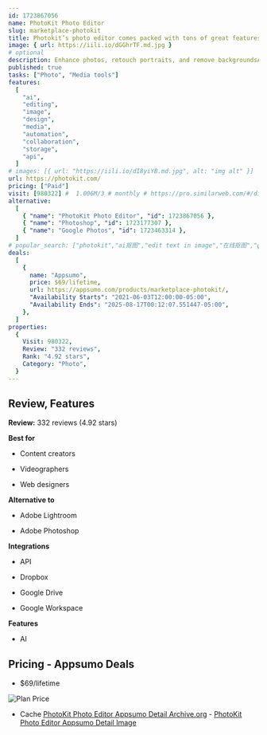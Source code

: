 ```yaml
---
id: 1723867056
name: PhotoKit Photo Editor
slug: marketplace-photokit
title: Photokit’s photo editor comes packed with tons of great features to help you perfect your photos.
image: { url: https://iili.io/dGGhrTF.md.jpg }
# optional
description: Enhance photos, retouch portraits, and remove backgroundsApply effects, create photo collages, and moreWork on Mac, Windows, Linux, Mobile and Tablet Devices
published: true
tasks: ["Photo", "Media tools"]
features:
  [
    "ai",
    "editing",
    "image",
    "design",
    "media",
    "automation",
    "collaboration",
    "storage",
    "api",
  ]
# images: [{ url: "https://iili.io/dI8yiYB.md.jpg", alt: "img alt" }]
url: https://photokit.com/
pricing: ["Paid"]
visit: [980322] #  1.006M/3 # monthly # https://pro.similarweb.com/#/digitalsuite/websiteanalysis/home
alternative:
  [
    { "name": "PhotoKit Photo Editor", "id": 1723867056 },
    { "name": "Photoshop", "id": 1723177307 },
    { "name": "Google Photos", "id": 1723463314 },
  ]
# popular_search: ["photokit","ai抠图","edit text in image","在线抠图","фоторедактор","grid.upgrade","grid.upgrade","grid.upgrade","grid.upgrade","grid.upgrade"]
deals:
  [
    {
      name: "Appsumo",
      price: $69/lifetime,
      url: https://appsumo.com/products/marketplace-photokit/,
      "Availability Starts": "2021-06-03T12:00:00-05:00",
      "Availability Ends": "2025-08-17T00:12:07.551447-05:00",
    },
  ]
properties:
  {
    Visit: 980322,
    Review: "332 reviews",
    Rank: "4.92 stars",
    Category: "Photo",
  }
---
```


## Review, Features

**Review:** 332 reviews (4.92 stars)

**Best for**

- Content creators

- Videographers

- Web designers

**Alternative to**

- Adobe Lightroom

- Adobe Photoshop

**Integrations**

- API

- Dropbox

- Google Drive

- Google Workspace

**Features**

- AI

## Pricing - Appsumo Deals

- $69/lifetime

<Img src="https://iili.io/dGVdu5b.png" alt="Plan Price" />

- Cache [PhotoKit Photo Editor Appsumo Detail Archive.org](https://web.archive.org/web/*/https://appsumo.com/products/marketplace-photokit/) - [PhotoKit Photo Editor Appsumo Detail Image](https://iili.io/dGVdkrX.png)
